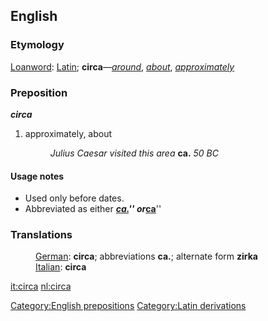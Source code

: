 ==English==
===Etymology===
[[Loanword]]: [[Latin]]; '''circa'''&mdash;''[[around]]'', ''[[about]]'', ''[[approximately]]''

===Preposition===
'''''circa'''''<!--italic bold, because this is not a naturalised word--> 

# approximately, about
#:''Julius Caesar visited this area'' '''ca.''' ''50 BC''

====Usage notes====
*Used only before dates.
*Abbreviated as either '''''[[ca.]]''''' or '''''[[ca.|ca]]'''''

===Translations===
:[[German]]: '''circa'''; abbreviations '''ca.'''; alternate form '''zirka'''
:[[Italian]]: '''circa'''

[[it:circa]]
[[nl:circa]]

[[Category:English prepositions]]
[[Category:Latin derivations]]